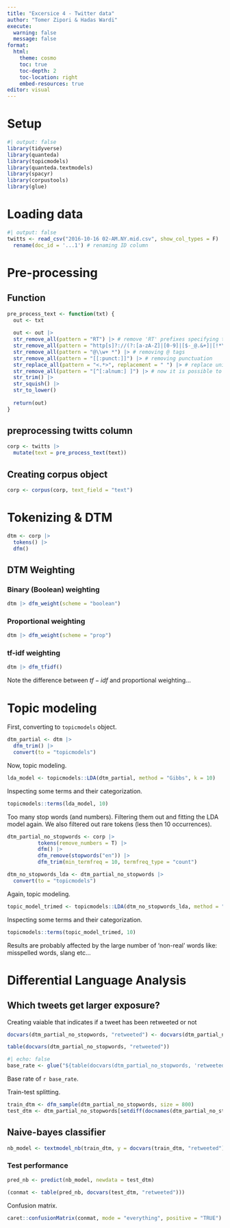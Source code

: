 ```yaml
---
title: "Excersice 4 - Twitter data"
author: "Tomer Zipori & Hadas Wardi"
execute: 
  warning: false
  message: false
format:
  html:
    theme: cosmo
    toc: true
    toc-depth: 2
    toc-location: right
    embed-resources: true
editor: visual
---
```


# Setup

```r
#| output: false
library(tidyverse)
library(quanteda)
library(topicmodels)
library(quanteda.textmodels)
library(spacyr)
library(corpustools)
library(glue)
```

# Loading data

```r
#| output: false
twitts <- read_csv("2016-10-16 02-AM.NY.mid.csv", show_col_types = F) |>
  rename(doc_id = '...1') # renaming ID column

```

# Pre-processing

## Function

```r
pre_process_text <- function(txt) {
  out <- txt
  
  out <- out |>
  str_remove_all(pattern = "RT") |> # remove 'RT' prefixes specifying that this is a retweet
  str_remove_all(pattern = "http[s]?://(?:[a-zA-Z]|[0-9]|[$-_@.&+]|[!*\\(\\),]|(?:%[0-9a-fA-F][0-9a-fA-F]))+") |> # regex supposed to capture all urls
  str_remove_all(pattern = "@\\w+ *") |> # removing @ tags
  str_remove_all(pattern = "[[:punct:]]") |> # removing punctuation
  str_replace_all(pattern = "<.*>", replacement = " ") |> # replace unicoded emojis with spaces
  str_remove_all(pattern = "[^[:alnum:] ]") |> # now it is possible to remove everything that is not a letter or digit
  str_trim() |>
  str_squish() |>
  str_to_lower()
  
  return(out)
}
```

## preprocessing twitts column

```r
corp <- twitts |>
  mutate(text = pre_process_text(text))
```

## Creating corpus object

```r
corp <- corpus(corp, text_field = "text")
```

# Tokenizing & DTM

```r
dtm <- corp |>
  tokens() |>
  dfm()
```

## DTM Weighting

### Binary (Boolean) weighting

```r
dtm |> dfm_weight(scheme = "boolean")
```

### Proportional weighting

```r
dtm |> dfm_weight(scheme = "prop")
```

### tf-idf weighting

```r
dtm |> dfm_tfidf()
```

Note the difference between $tf-idf$ and proportional weighting...

# Topic modeling

First, converting to `topicmodels` object.

```r
dtm_partial <- dtm |>
  dfm_trim() |>
  convert(to = "topicmodels")
```

Now, topic modeling.

```r
lda_model <- topicmodels::LDA(dtm_partial, method = "Gibbs", k = 10) 
```

Inspecting some terms and their categorization.

```r
topicmodels::terms(lda_model, 10)
```

Too many stop words (and numbers). Filtering them out and fitting the LDA model again. We also filtered out rare tokens (less then 10 occurrences).
```r
dtm_partial_no_stopwords <- corp |>
          tokens(remove_numbers = T) |>
          dfm() |>
          dfm_remove(stopwords("en")) |>
          dfm_trim(min_termfreq = 10, termfreq_type = "count")

dtm_no_stopwords_lda <- dtm_partial_no_stopwords |>
  convert(to = "topicmodels")
```


Again, topic modeling.
```r
topic_model_trimed <- topicmodels::LDA(dtm_no_stopwords_lda, method = "Gibbs", k = 5)
```


Inspecting some terms and their categorization.
```r
topicmodels::terms(topic_model_trimed, 10)
```


Results are probably affected by the large number of 'non-real' words like: misspelled words, slang etc...

# Differential Language Analysis

## Which tweets get larger exposure?

Creating vaiable that indicates if a tweet has been retweeted or not
```r
docvars(dtm_partial_no_stopwords, "retweeted") <- docvars(dtm_partial_no_stopwords, "retweetCount") > 0

table(docvars(dtm_partial_no_stopwords, "retweeted"))
```
```r
#| echo: false
base_rate <- glue("${table(docvars(dtm_partial_no_stopwords, 'retweeted'))['TRUE']/(table(docvars(dtm_partial_no_stopwords, 'retweeted'))['FALSE']+table(docvars(dtm_partial_no_stopwords, 'retweeted'))['TRUE'])}$")
```

Base rate of `r base_rate`.

Train-test splitting.
```r
train_dtm <- dfm_sample(dtm_partial_no_stopwords, size = 800)
test_dtm <- dtm_partial_no_stopwords[setdiff(docnames(dtm_partial_no_stopwords), docnames(train_dtm)),]
```

## Naive-bayes classifier
```r
nb_model <- textmodel_nb(train_dtm, y = docvars(train_dtm, "retweeted"))
```

### Test performance
```r
pred_nb <- predict(nb_model, newdata = test_dtm)

(conmat <- table(pred_nb, docvars(test_dtm, "retweeted")))
```

Confusion matrix.
```r
caret::confusionMatrix(conmat, mode = "everything", positive = "TRUE")
```

